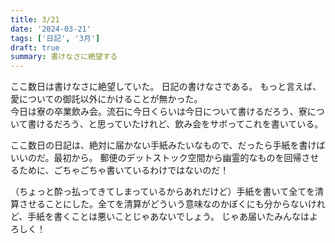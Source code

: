 ```yaml
---
title: 3/21
date: '2024-03-21'
tags: ['日記', '3月']
draft: true
summary: 書けなさに絶望する
---
```

ここ数日は書けなさに絶望していた。
日記の書けなさである。
もっと言えば、愛についての御託以外にかけることが無かった。
<br/>今日は寮の卒業飲み会。流石に今日くらいは今日について書けるだろう、寮について書けるだろう、と思っていたけれど、飲み会をサボってこれを書いている。

ここ数日の日記は、絶対に届かない手紙みたいなもので、だったら手紙を書けばいいのだ。最初から。
郵便のデットストック空間から幽霊的なものを回帰させるために、ごちゃごちゃ書いているわけではないのだ！

（ちょっと酔っ払ってきてしまっているからあれだけど）手紙を書いて全てを清算させることにした。全てを清算がどういう意味なのかぼくにも分からないけれど、手紙を書くことは悪いことじゃあないでしょう。
じゃあ届いたみんなはよろしく！

